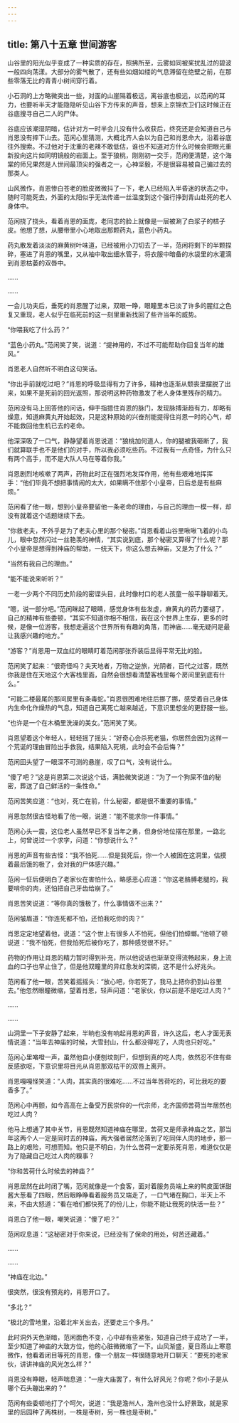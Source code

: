 ```yaml
---
---
---
```

title: 第八十五章 世间游客
---




山谷里的阳光似乎变成了一种实质的存在，照拂所至，云雾如同被桨扰乱过的碧波一般四向荡漾。大部分的雾气散了，还有些如烟如缕的气息滞留在绝壁之前，在那些零落无比的青青小树间穿行着。

小石洞的上方略微突出一些，对面的山崖隔着极远，离谷底也极远，以范闲的耳力，也要听半天才能隐隐听见山谷下方传来的声音，想来上京锦衣卫们这时候正在谷底搜寻自己二人的尸体。

谷底应该潮湿阴暗，估计对方一时半会儿没有什么收获后，终究还是会知道自己与肖恩没有摔下山去。范闲心里猜测，大概北齐人会以为自己和肖恩命大，沿着谷底往外搜索。不过他对于沈重的老辣不敢低估，谁也不知道对方什么时候会把眼光重新投向这片如同明镜般的岩面上。至于狼桃，刚刚初一交手，范闲便清楚，这个海棠的师兄果然是人世间最顶尖的强者之一，心神坚毅，不是很容易被自己骗过去的那类人。

山风微作，肖恩惨白苍老的脸皮微微抖了一下，老人已经陷入半昏迷的状态之中，随时可能死去，外面的太阳似乎无法传递一丝温度到这个强行挣到青山赴死的老人身体中。

范闲挠了挠头，看着肖恩的面庞，老同志的脸上就像是一层被涮了白浆子的桔子皮。他想了想，从腰带里小心地取出那颗药丸，蓝色小药丸。

药丸散发着淡淡的麻黄树叶味道，已经被用小刀切去了一半，范闲将剩下的半颗捏碎，塞进了肖恩的嘴里，又从袖中取出细水管子，将衣服中暗备的水袋里的水灌滴到肖恩枯萎的双唇中。

……

……

一会儿功夫后，垂死的肖恩醒了过来，双眼一睁，眼瞳里本已淡了许多的腥红之色复又重现，老人似乎在临死前的这一刻里重新找回了些许当年的威势。

“你喂我吃了什么药？”

“蓝色小药丸。”范闲笑了笑，说道：“提神用的，不过不可能帮助你回复当年的雄风。”

肖恩老人自然听不明白这句笑话。

“你出手前就吃过吧？”肖恩的呼吸显得有力了许多，精神也逐渐从颓丧里摆脱了出来，如果不是死前的回光返照，那说明这种药物激发了老人身体里残存的精力。

范闲没有马上回答他的问话，伸手指摁住肖恩的脉门，发现脉搏渐趋有力，却略有燥意，知道麻黄丸开始起效，只是这种原始的兴奋剂能提得住肖恩一时的心气，却不能救回他生机已去的老命。

他深深吸了一口气，静静望着肖恩说道：“狼桃加何道人，你的腿被我砸断了，我们就算联手也不是他们的对手，所以我必须吃些药。不过我有一点奇怪，为什么只有两个高手，而不是大队人马在等着你我。”

肖恩剧烈地咳嗽了两声，药物此时正在强烈地发挥作用，他有些艰难地挥挥手：“他们毕竟不想把事情闹的太大，如果瞒不住那个小皇帝，日后总是有些麻烦。”

范闲看了他一眼，想到小皇帝要留他一条老命的理由，与自己的理由一模一样，却没有就着这个话题继续下去。

“你救老夫，不外乎是为了老夫心里的那个秘密。”肖恩看着山谷里啾啾飞着的小鸟儿，眼中忽然闪过一丝艳羡的神情，“其实说到底，那个秘密又算得了什么呢？那个小皇帝是想得到神庙的帮助，一统天下，你这么想去神庙，又是为了什么？”

“当然有我自己的理由。”

“能不能说来听听？”

一老一少两个不同历史阶段的密谍头目，此时像村口的老人孩童一般平静聊着天。

“嗯，说一部分吧。”范闲眯起了眼睛，感觉身体有些发虚，麻黄丸的药力要褪了，自己的精神有些委顿，“其实不知道你相不相信，我在这个世界上生存，更多的时候，是像一位游客，我想走遍这个世界所有有趣的角落，而神庙……毫无疑问是最让我感兴趣的地方。”

“游客？”肖恩用一双血红的眼睛盯着范闲那张乔装后显得平常无比的脸。

范闲笑了起来：“很奇怪吗？夫天地者，万物之逆旅，光阴者，百代之过客，既然你我是住在天地这个大客栈里面，自然会很想看清楚客栈里每个房间里到底有什么。”

“可能二楼最尾的那间房里有条毒蛇。”肖恩很困难地往后挪了挪，感受着自己身体内生命化作燥热的气息，知道自己离死亡越来越近，下意识里想坐的更舒服一些。

“也许是一个在木桶里洗澡的美女。”范闲笑了笑。

肖恩望着这个年轻人，轻轻摇了摇头：“好奇心会杀死老猫，你居然会因为这样一个荒诞的理由冒险出手救我，结果陷入死境，此时会不会后悔？”

范闲回头望了一眼深不可测的悬崖，叹了口气，没有说什么。

“傻了吧？”这是肖恩第二次说这个话，满脸微笑说道：“为了一个狗屎不值的秘密，葬送了自己鲜活的一条性命。”

范闲苦笑应道：“也对，死亡在前，什么秘密，都是很不重要的事情。”

肖恩忽然很古怪地看了他一眼，说道：“能不能求你一件事情。”

范闲心头一震，这位老人虽然早已不复当年之勇，但身份地位摆在那里，一路北上，何曾说过一个求字，问道：“你想说什么？”

肖恩的声音有些古怪：“我不怕死……但是我死后，你一个人被困在这洞里，估摸着最后饿的极了，会对我的尸体感兴趣。”

范闲一怔后便明白了老家伙在害怕什么，略感恶心应道：“你这老胳膊老腿的，我要啃你的肉，还怕把自己牙齿给崩了。”

肖恩苦笑说道：“等你真的饿极了，什么事情做不出来？”

范闲皱眉道：“你连死都不怕，还怕我吃你的肉？”

肖恩定定地望着他，说道：“这个世上有很多人不怕死，但他们怕蟑螂。”他顿了顿说道：“我不怕死，但我怕死后被你吃了，那种感觉很不好。”

药物的作用让肖恩的精力暂时得到补充，所以他说话也渐渐变得流畅起来，身上流血的口子也早止住了，但是他双瞳里的异红愈发的深稠，这不是什么好兆头。

范闲看了他一眼，苦笑着摇摇头：“放心吧，你若死了，我马上把你扔到山谷里去。”他忽然眼瞳微缩，望着肖恩，轻声问道：“老家伙，你以前是不是吃过人肉？”

……

……

山洞里一下子安静了起来，半晌也没有响起肖恩的声音，许久这后，老人才面无表情说道：“当年去神庙的时候，大雪封山，什么都没得吃了，人肉也只好吃。”

范闲心里咯噔一声，虽然他自小便刨坟剖尸，但想到真的吃人肉，依然忍不住有些反感欲呕，下意识里将目光从肖恩那双枯干的双唇上离开。

肖恩嘎嘎怪笑道：“人肉，其实真的很难吃……不过当年苦荷吃的，可比我吃的要香多了。”

范闲心中再颤，如今高高在上备受万民崇仰的一代宗师，北齐国师苦荷当年居然也吃过人肉？

他马上想通了其中关节，肖恩既然知道神庙在哪里，苦荷又是师承神庙之艺，那当年这两个人一定是同时去的神庙，两大强者居然沦落到了吃同伴人肉的地步，那一路上的艰险，可想而知。他只是不明白，为什么苦荷一定要杀死肖恩，难道仅仅是为了隐藏自己吃过人肉的糗事？

“你和苦荷什么时候去的神庙？”

肖恩居然在此时闭了嘴，范闲就像是一个食客，面对着服务员端上来的鸭皮面饼甜酱大葱看了四眼，然后眼睁睁看着服务员又端走了，一口气堵在胸口，半天上不来，不由大怒道：“看在咱们都快死了的份儿上，你能不能让我死的快活一些？”

肖恩白了他一眼，嘲笑说道：“傻了吧？”

范闲叹息道：“这秘密对于你来说，已经没有了保命的用处，何苦还藏着。”

……

……

“神庙在北边。”

很突然，很没有预兆的，肖恩开口了。

“多北？”

“极北的雪地里，沿着北牢关出去，还要走三个多月。”

此时洞外天色渐暗，范闲面色不变，心中却有些紧张，知道自己终于成功了一半，至少知道了神庙的大致方位，他的心脏微微缩了一下。山风渐盛，夏日燕山上寒意微作，他看着闭目等死的肖恩，像一个朋友一样很随意地开口聊天：“要死的老家伙，讲讲神庙的风光怎么样？”

肖恩没有睁眼，轻声喘息道：“一座大庙罢了，有什么好风光？你呢？你小子是从哪个石头蹦出来的？”

范闲有些委顿地打了个呵欠，说道：“我是澹州人，澹州也没什么好景致，就是家里的后园种了两株树，一株是枣树，另一株也是枣树。”